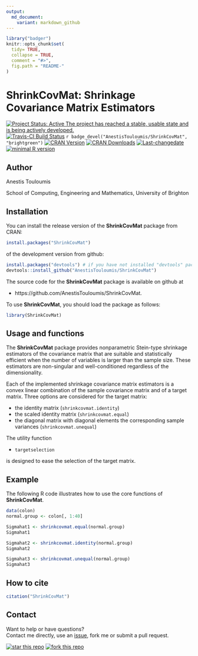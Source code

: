 ```yaml
---
output:
  md_document:
    variant: markdown_github
---
```


<!-- README.md is generated from README.Rmd. Please edit that file -->

```r
library("badger")
knitr::opts_chunk$set(
  tidy= TRUE,
  collapse = TRUE,
  comment = "#>",
  fig.path = "README-"
)
```

# ShrinkCovMat: Shrinkage Covariance Matrix Estimators


[![Project Status: Active  The project has reached a stable, usable state and is being actively developed.](http://www.repostatus.org/badges/latest/active.svg)](http://www.repostatus.org/#active)
[![Travis-CI Build Status](https://travis-ci.org/AnestisTouloumis/ShrinkCovMat.svg?branch=master)](https://travis-ci.org/AnestisTouloumis/ShrinkCovMat)
`r badge_devel("AnestisTouloumis/ShrinkCovMat", "brightgreen")`
[![CRAN Version](http://www.r-pkg.org/badges/version/ShrinkCovMat?color=blue)](https://cran.r-project.org/package=ShrinkCovMat)
[![CRAN Downloads](http://cranlogs.r-pkg.org/badges/grand-total/ShrinkCovMat?color=blue)](http://cranlogs.r-pkg.org/badges/grand-total/ShrinkCovMat)
[![Last-changedate](https://img.shields.io/badge/last%20change-`r gsub('-', '--', Sys.Date())`-yellowgreen.svg)](/commits/master)
[![minimal R version](https://img.shields.io/badge/R%3E%3D-2.11-6666ff.svg)](https://cran.r-project.org/)

## Author

Anestis Touloumis 

School of Computing, Engineering and Mathematics, University of Brighton 


## Installation

You can install the release version of the **ShrinkCovMat** package from CRAN:

```r
install.packages("ShrinkCovMat")
```

of the development version from github:

```r
install.packages("devtools") # if you have not installed "devtools" package
devtools::install_github("AnestisTouloumis/ShrinkCovMat")
```

The source code for the **ShrinkCovMat** package is available on github at

- https://github.com/AnestisTouloumis/ShrinkCovMat.

To use **ShrinkCovMat**, you should load the package as follows:

```r
library(ShrinkCovMat)
```

## Usage and functions

The **ShrinkCovMat** package provides nonparametric Stein-type shrinkage estimators of the covariance matrix that are suitable and statistically efficient when the number of variables is larger than the sample size. These estimators are non-singular and well-conditioned regardless of the dimensionality.

Each of the implemented shrinkage covariance matrix estimators is a convex linear combination of the sample covariance matrix and of a target matrix. Three options are considered for the target matrix: 

- the identity matrix (`shrinkcovmat.identity`)
- the scaled identity matrix (`shrinkcovmat.equal`)
- the diagonal matrix with diagonal elements the corresponding sample variances (`shrinkcovmat.unequal`)

The utility function 

- `targetselection`

is designed to ease the selection of the target matrix.

## Example

The following R code illustrates how to use the core functions of **ShrinkCovMat**.

```r
data(colon)
normal.group <- colon[, 1:40]

Sigmahat1 <- shrinkcovmat.equal(normal.group)
Sigmahat1

Sigmahat2 <- shrinkcovmat.identity(normal.group)
Sigmahat2

Sigmahat3 <- shrinkcovmat.unequal(normal.group)
Sigmahat3
```

## How to cite

```r
citation("ShrinkCovMat")
```

## Contact
Want to help or have questions?  
Contact me directly, use an [issue](https://github.com/AnestisTouloumis/ShrinkCovMat/issues), fork me or submit a pull request.

[![star this repo](http://githubbadges.com/star.svg?user=AnestisTouloumis&repo=ShrinkCovMat&style=flat)](https://github.com/AnestisTouloumis/ShrinkCovMat)
[![fork this repo](http://githubbadges.com/fork.svg?user=AnestisTouloumis&repo=ShrinkCovMat&style=flat)](https://github.com/AnestisTouloumis/ShrinkCovMat/fork)